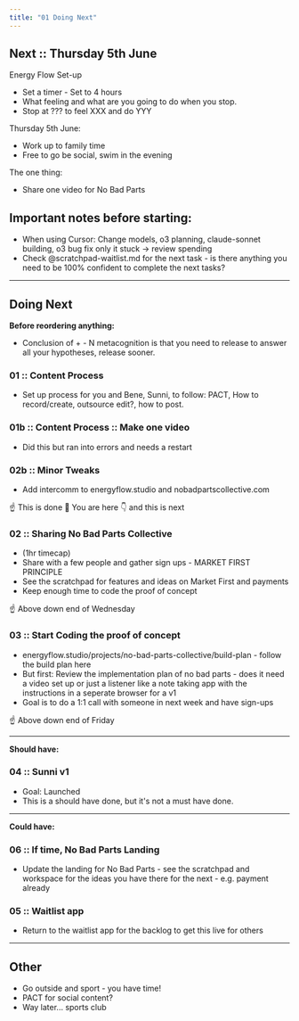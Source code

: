 ```yaml
---
title: "01 Doing Next"
---
```


## Next :: Thursday 5th June 

Energy Flow Set-up 
- Set a timer - Set to 4 hours 
- What feeling and what are you going to do when you stop. 
- Stop at ??? to feel XXX and do YYY 
  
Thursday 5th June: 
- Work up to family time 
- Free to go be social, swim in the evening 

The one thing: 
- Share one video for No Bad Parts 

## Important notes before starting:

- When using Cursor: Change models, o3 planning, claude-sonnet building, o3 bug fix only it stuck → review spending 
- Check @scratchpad-waitlist.md for the next task - is there anything you need to be 100% confident to complete the next tasks? 

---

## Doing Next

**Before reordering anything:** 
- Conclusion of + - N metacognition is that you need to release to answer all your hypotheses, release sooner. 

### 01 :: Content Process 
- Set up process for you and Bene, Sunni, to follow: PACT, How to record/create, outsource edit?, how to post. 

### 01b :: Content Process :: Make one video 
- Did this but ran into errors and needs a restart 

### 02b :: Minor Tweaks
- Add intercomm to energyflow.studio and nobadpartscollective.com 

☝️ This is done 
📍 You are here 
👇 and this is next 

### 02 :: Sharing No Bad Parts Collective 
- (1hr timecap) 
- Share with a few people and gather sign ups - MARKET FIRST PRINCIPLE 
- See the scratchpad for features and ideas on Market First and payments 
- Keep enough time to code the proof of concept 

☝️ Above down end of Wednesday 

### 03 :: Start Coding the proof of concept 
- energyflow.studio/projects/no-bad-parts-collective/build-plan - follow the build plan here 
- But first: Review the implementation plan of no bad parts - does it need a video set up or just a listener like a note taking app with the instructions in a seperate browser for a v1 
- Goal is to do a 1:1 call with someone in next week and have sign-ups 

☝️ Above down end of Friday 


---

**Should have:** 
### 04 :: Sunni v1 
- Goal: Launched 
- This is a should have done, but it's not a must have done. 

---

**Could have:**
### 06 :: If time, No Bad Parts Landing 
- Update the landing for No Bad Parts - see the scratchpad and workspace for the ideas you have there for the next - e.g. payment already 

### 05 :: Waitlist app 
- Return to the waitlist app for the backlog to get this live for others 

---

## Other 

- Go outside and sport - you have time! 
- PACT for social content? 
- Way later... sports club 

